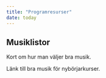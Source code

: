 ```yaml
---
title: "Programresurser"
date: today
---
```



## Musiklistor

Kort om hur man väljer bra musik.

Länk till bra musik för nybörjarkurser.


